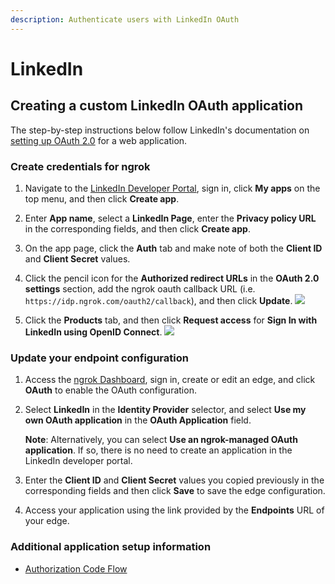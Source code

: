 ```yaml
---
description: Authenticate users with LinkedIn OAuth
---
```


# LinkedIn

## Creating a custom LinkedIn OAuth application

The step-by-step instructions below follow LinkedIn's documentation on [setting up OAuth 2.0](https://learn.microsoft.com/en-us/linkedin/shared/authentication/authorization-code-flow?tabs=HTTPS1#step-1-configure-your-application) for a web application.

### Create credentials for ngrok

1.  Navigate to the [LinkedIn Developer Portal](https://developer.linkedin.com/), sign in, click **My apps** on the top menu, and then click **Create app**.

2.  Enter **App name**, select a **LinkedIn Page**, enter the **Privacy policy URL** in the corresponding fields, and then click **Create app**.

3.  On the app page, click the **Auth** tab and make note of both the **Client ID** and **Client Secret** values.

4.  Click the pencil icon for the **Authorized redirect URLs** in the **OAuth 2.0 settings** section, add the ngrok oauth callback URL (i.e. `https://idp.ngrok.com/oauth2/callback`), and then click **Update**.
    [![](/img/howto/oauth/1-linkedin-register.png)](/img/howto/oauth/1-linkedin-register.png)

5.  Click the **Products** tab, and then click **Request access** for **Sign In with LinkedIn using OpenID Connect**.
    [![](/img/howto/oauth/2-linkedin-add-products.png)](/img/howto/oauth/2-linkedin-add-products.png)

### Update your endpoint configuration

1.  Access the [ngrok Dashboard](https://dashboard.ngrok.com/), sign in, create or edit an edge, and click **OAuth** to enable the OAuth configuration.

2.  Select **LinkedIn** in the **Identity Provider** selector, and select **Use my own OAuth application** in the **OAuth Application** field.

    **Note**: Alternatively, you can select **Use an ngrok-managed OAuth application**. If so, there is no need to create an application in the LinkedIn developer portal.

3.  Enter the **Client ID** and **Client Secret** values you copied previously in the corresponding fields and then click **Save** to save the edge configuration.

4.  Access your application using the link provided by the **Endpoints** URL of your edge.

### Additional application setup information

- [Authorization Code Flow](https://learn.microsoft.com/en-us/linkedin/shared/authentication/authorization-code-flow)
